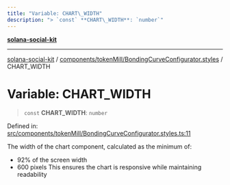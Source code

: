 ```yaml
---
title: "Variable: CHART\_WIDTH"
description: "> `const` **CHART\_WIDTH**: `number`"
---
```


[**solana-social-kit**](../../../../README.mdx)

***

[solana-social-kit](../../../../README.mdx) / [components/tokenMill/BondingCurveConfigurator.styles](../README.mdx) / CHART\_WIDTH

# Variable: CHART\_WIDTH

> `const` **CHART\_WIDTH**: `number`

Defined in: [src/components/tokenMill/BondingCurveConfigurator.styles.ts:11](https://github.com/SendArcade/solana-social-starter/blob/03568260ca96ed63f77049843c721de1cb011893/src/components/tokenMill/BondingCurveConfigurator.styles.ts#L11)

The width of the chart component, calculated as the minimum of:
- 92% of the screen width
- 600 pixels
This ensures the chart is responsive while maintaining readability

